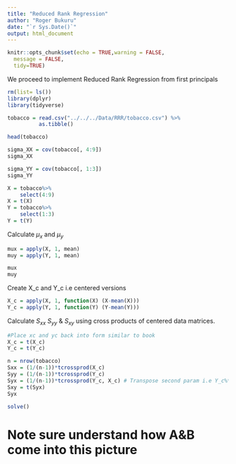 ```yaml
---
title: "Reduced Rank Regression"
author: "Roger Bukuru"
date: "`r Sys.Date()`"
output: html_document
---
```


```r
knitr::opts_chunk$set(echo = TRUE,warning = FALSE, 
  message = FALSE,
  tidy=TRUE)
```

We proceed to implement Reduced Rank Regression from first principals

```r
rm(list= ls())
library(dplyr)
library(tidyverse)

tobacco = read.csv("../../../Data/RRR/tobacco.csv") %>%
          as.tibble()

head(tobacco)

sigma_XX = cov(tobacco[, 4:9])
sigma_XX

sigma_YY = cov(tobacco[, 1:3])
sigma_YY

X = tobacco%>%
    select(4:9)
X = t(X)
Y = tobacco%>%
    select(1:3)
Y = t(Y)

```

Calculate $\mu_x$ and $\mu_y$

```r
mux = apply(X, 1, mean)
muy = apply(Y, 1, mean)

mux
muy
```

Create X_c and Y_c i.e centered versions

```r
X_c = apply(X, 1, function(X) (X-mean(X)))
Y_c = apply(Y, 1, function(Y) (Y-mean(Y)))
```

Calculate $S_{xx}$ $S_{yy}$ & $S_{xy}$ using cross products of centered data matrices.

```r
#Place xc and yc back into form similar to book
X_c = t(X_c)
Y_c = t(Y_c)

n = nrow(tobacco)
Sxx = (1/(n-1))*tcrossprod(X_c)
Syy = (1/(n-1))*tcrossprod(Y_c)
Syx = (1/(n-1))*tcrossprod(Y_c, X_c) # Transpose second param i.e Y_c%*%t(X_c)
Sxy = t(Syx)
Syx

solve()

```


# Note sure understand how A&B come into this picture